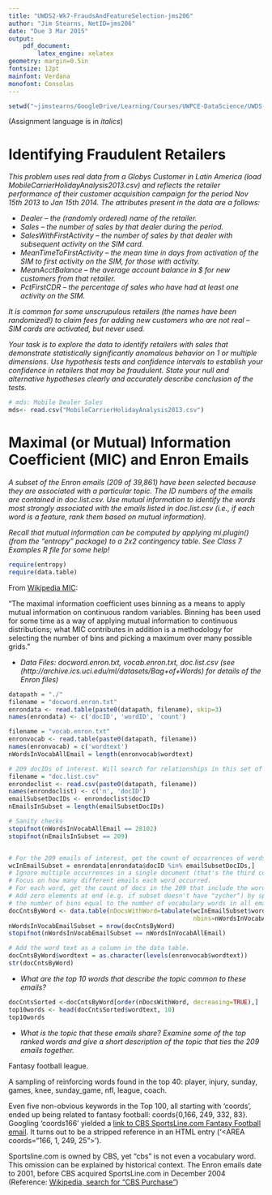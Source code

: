 ```yaml
---
title: "UWDS2-Wk7-FraudsAndFeatureSelection-jms206"
author: "Jim Stearns, NetID=jms206"
date: "Due 3 Mar 2015"
output: 
    pdf_document:
        latex_engine: xelatex
geometry: margin=0.5in
fontsize: 12pt
mainfont: Verdana
monofont: Consolas
---
```


```r
setwd("~jimstearns/GoogleDrive/Learning/Courses/UWPCE-DataScience/UWDS-Repo-JimStearns206/Course2_Methods/Week07")
```
(Assignment language is in _italics_)

# Identifying Fraudulent Retailers

_This problem uses real data from a Globys Customer in Latin America (load MobileCarrierHolidayAnalysis2013.csv) and reflects the retailer performance of their customer acquisition campaign for the period Nov 15th 2013 to Jan 15th 2014.  The attributes present in the data are a follows:_

* _Dealer – the (randomly ordered) name of the retailer._
* _Sales – the number of sales by that dealer during the period._
* _SalesWithFirstActivity – the number of sales by that dealer with subsequent activity on the SIM card._
* _MeanTimeToFirstActivity – the mean time in days from activation of the SIM to first activity on the SIM, for those with activity._
* _MeanAcctBalance – the average account balance in $ for new customers from that retailer._
* _PctFirstCDR – the percentage of sales who have had at least one activity on the SIM._

_It is common for some unscrupulous retailers (the names have been randomized!) to claim fees for adding new customers who are not real – SIM cards are activated, but never used._

_Your task is to explore the data to identify retailers with sales that demonstrate statistically significantly anomalous behavior on 1 or multiple dimensions. Use hypothesis tests and confidence intervals to establish your confidence in retailers that may be fraudulent.  State your null and alternative hypotheses clearly and accurately describe conclusion of the tests._
    
```r
# mds: Mobile Dealer Sales
mds<- read.csv("MobileCarrierHolidayAnalysis2013.csv")

```

# Maximal (or Mutual) Information Coefficient (MIC) and Enron Emails

_A subset of the Enron emails (209 of 39,861) have been selected because they are associated with a particular topic. The ID numbers of the emails are contained in doc.list.csv. Use mutual information to identify the words most strongly associated with the emails listed in doc.list.csv (i.e., if each word is a feature, rank them based on mutual information)._ 

_Recall that mutual information can be computed by applying mi.plugin() (from the “entropy” package) to a 2x2 contingency table.  See Class 7 Examples R file for some help!_

```r
require(entropy)
require(data.table)
```

From [Wikipedia MIC](https://en.wikipedia.org/wiki/Maximal_information_coefficient):

"The maximal information coefficient uses binning as a means to apply mutual information on continuous random variables. Binning has been used for some time as a way of applying mutual information to continuous distributions; what MIC contributes in addition is a methodology for selecting the number of bins and picking a maximum over many possible grids."

* _Data Files: docword.enron.txt, vocab.enron.txt, doc.list.csv (see (http://archive.ics.uci.edu/ml/datasets/Bag+of+Words) for details of the Enron files)_

```r
datapath = "./"
filename = "docword.enron.txt"
enrondata <- read.table(paste0(datapath, filename), skip=3)
names(enrondata) <- c('docID', 'wordID', 'count')

filename = "vocab.enron.txt"
enronvocab <- read.table(paste0(datapath, filename))
names(enronvocab) = c('wordtext')
nWordsInVocabAllEmail = length(enronvocab$wordtext)

# 209 docIDs of interest. Will search for relationships in this set of 209 emails.
filename = "doc.list.csv"
enrondoclist <- read.csv(paste0(datapath, filename))
names(enrondoclist) <- c('n', 'docID')
emailSubsetDocIDs <- enrondoclist$docID
nEmailsInSubset = length(emailSubsetDocIDs)

# Sanity checks
stopifnot(nWordsInVocabAllEmail == 28102)
stopifnot(nEmailsInSubset == 209)


# For the 209 emails of interest, get the count of occurrences of words
wcInEmailSubset = enrondata[enrondata$docID %in% emailSubsetDocIDs,]
# Ignore multiple occurrences in a single document (that's the third column).
# Focus on how many different emails each word occurred.
# For each word, get the count of docs in the 209 that include the word at least once.
# Add zero elements at end (e.g. if subset doesn't have "zycher") by specifying
# the number of bins equal to the number of vocabulary words in all emails.
docCntsByWord <- data.table(nDocsWithWord=tabulate(wcInEmailSubset$wordID, 
                                                   nbins=nWordsInVocabAllEmail))
nWordsInVocabEmailSubset = nrow(docCntsByWord)
stopifnot(nWordsInVocabEmailSubset == nWordsInVocabAllEmail)

# Add the word text as a column in the data table.
docCntsByWord$wordtext = as.character(levels(enronvocab$wordtext))
str(docCntsByWord)
```

* _What are the top 10 words that describe the topic common to these emails? _

```r
docCntsSorted <-docCntsByWord[order(nDocsWithWord, decreasing=TRUE),]
top10words <- head(docCntsSorted$wordtext, 10)
top10words
```
* _What is the topic that these emails share? Examine some of the top ranked words and give a short description of the topic that ties the 209 emails together._

Fantasy football league.

A sampling of reinforcing words found in the top 40: player, injury, sunday, games, knee, sunday_game, nfl, league, coach.

Even five non-obvious keywords in the Top 100, all starting with 'coords', ended up being related to fantasy football: coords{0,166, 249, 332, 83}. Googling 'coords166' yielded a [link to CBS SportsLine.com Fantasy Football email](http://www.enron-mail.com/email/kuykendall-t/inbox/Commissioner_COM_E_Reports_for_Big_E_01_12_23_01_2.html). It turns out to be a stripped reference in an HTML entry ('\<AREA coords="166, 1, 249, 25">').

Sportsline.com is owned by CBS, yet "cbs" is not even a vocabulary word. This omission can be explained by historical context. The Enron emails date to 2001, before CBS acquired SportsLine.com in December 2004 (Reference: [Wikipedia, search for "CBS Purchase"](https://en.wikipedia.org/wiki/CBSSports.com))
